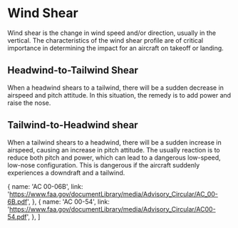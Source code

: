 

# Wind Shear

Wind shear is the change in wind speed and/or direction, usually in the
vertical. The characteristics of the wind shear profile are of critical
importance in determining the impact for an aircraft on takeoff or landing.

## Headwind-to-Tailwind Shear

When a headwind shears to a tailwind, there will be a sudden decrease in
airspeed and pitch attitude. In this situation, the remedy is to add power and
raise the nose.

## Tailwind-to-Headwind shear

When a tailwind shears to a headwind, there will be a sudden increase in
airspeed, causing an increase in pitch attitude. The usually reaction is to
reduce both pitch and power, which can lead to a dangerous low-speed, low-nose
configuration. This is dangerous if the aircraft suddenly experiences a
downdraft and a tailwind.

  {
    name: 'AC 00-06B',
    link: 'https://www.faa.gov/documentLibrary/media/Advisory_Circular/AC_00-6B.pdf',
  },
  {
    name: 'AC 00-54',
    link: 'https://www.faa.gov/documentLibrary/media/Advisory_Circular/AC00-54.pdf',
  },
]
